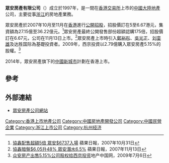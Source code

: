 {{Otheruses|subject=在香港交易所上市的房地產公司|other=簡稱相同的保險公司|眾安保險}}
'''眾安房產有限公司'''（{{sehk|0672}}）成立於1997年，是一間在[[香港交易所|香港交易所]]上市的[[中國大陸|中國大陸]][[地產|地產]]公司，主要從事[[浙江|浙江]]的房地產業務。

眾安房產於2007年10月至11月在[[香港|香港]]進行[[公開招股|公開招股]]，招股價訂在5至6.67港元，集資額為27.15億至36.22億元。<ref>[http://hk.apple.nextmedia.com/template/apple/art_main.php?iss_id=20071031&sec_id=15307&art_id=10359336 協鑫配售超額5倍 眾安$6737入場] 蘋果日報，2007年10月31日</ref>眾安房產最終公開發售部份超額認購175倍，招股價訂在6.67元，公司在11月13日上市。<ref>[http://hk.apple.nextmedia.com/template/apple/art_main.php?iss_id=20071113&sec_id=15307&art_id=10411717 協鑫暗盤$6.05升48% 眾安潛水6.5%] 蘋果日報，2007年11月13日</ref>眾安房產上市時引入[[鄭裕彤|鄭裕彤]]、[[吳光正|吳光正]]、[[刘銮雄|刘銮雄]]及达胜国际為基礎投資者。2009年，西京投資以2.79億購入眾安房產5.15%的股權。<ref>[http://house.china.com.cn/shanghai/view/56521.htm 众安房产出售5.15%公司股权给西京投资]{{dead link|date=2018年4月 |bot=InternetArchiveBot |fix-attempted=yes }}地产中国网，2009年7月6日</ref>

2014年，眾安房產旗下的[[中國新城市|中國新城市]]計劃在香港上市。

==參考==
{{reflist}}

==外部連結==
*[http://www.zafc.com/ 眾安房產公司網站] {{Wayback|url=http://www.zafc.com/ |date=20200925040337 }}

[[Category:香港上市地產公司|Category:香港上市地產公司]]
[[Category:中國房地產開發公司|Category:中國房地產開發公司]]
[[Category:中國民營企業|Category:中國民營企業]]
[[Category:浙江上市公司|Category:浙江上市公司]]
[[Category:杭州经济|Category:杭州经济]]